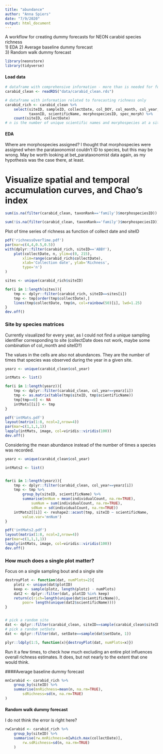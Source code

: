 ```yaml
---
title: "abundance"
author: "Anna Spiers"
date: "7/9/2020"
output: html_document
---
```


A workflow for creating dummy forecasts for NEON carabid species richness  
1) EDA
2) Average baseline dummy forecast  
3) Random walk dummy forecast 

```r
library(neonstore)
library(tidyverse)
```

#### Load data

```r
# dataframe with comprehensive information - more than is needed for forecasting richness
carabid_clean <- readRDS("data/carabid_clean.rds") 

# dataframe with information related to forecasting richness only
carabid_rich <- carabid_clean %>%
    select(siteID, sampleID, collectDate, col_DOY, col_month, col_year, taxonRank,
           taxonID, scientificName, morphospeciesID, spec_morph) %>%
    count(siteID, collectDate) 
# n is the number of unique scientific names and morphospecies at a site on a collectiondate
```

#### EDA

Where are morphospecies assigned? I thought that morphospecies were assigned when the parataxonomist couldn't ID to species, but this may be wrong. May be worth looking at bet_parataxonomist data again, as my hypothesis was the case there, at least.




# Visualize spatial and temporal accumulation curves, and Chao's index



```r

sum(is.na(filter(carabid_clean, taxonRank=='family')$morphospeciesID))

sum(!is.na(filter(carabid_clean, taxonRank=='family')$morphospeciesID))

```



Plot of time series of richness as function of collect date and siteID

```r

pdf('richnessOverTime.pdf')
par(mar=c(4,4,0.5,0.5))
with(dplyr::filter(carabid_rich, siteID=='ABBY'), 
	plot(collectDate, n, ylim=c(0, 215), 
		xlim=range(carabid_rich$collectDate),
		xlab='Collection date', ylab='Richness', 
		type='n')
)

sites <- unique(carabid_rich$siteID)

for(i in 1:length(sites)){
	tmp <- dplyr::filter(carabid_rich, siteID==sites[i])
	tmp <- tmp[order(tmp$collectDate),]
	lines(tmp$collectDate, tmp$n, col=rainbow(50)[i], lwd=1.25)
}
dev.off()

```




### Site by species matrices


Currently visualized for every year, as I could not find a unique sampling identifier corresponding to site (collectDate does not work, maybe some combination of col_month and siteID?)

The values in the cells are also not abundances. They are the number of times that species was observed during the year in a given site. 


```r

yearz <- unique(carabid_clean$col_year)

intMats <- list()

for(i in 1:length(yearz)){
	tmp <- dplyr::filter(carabid_clean, col_year==yearz[i])
	tmp <- as.matrix(table(tmp$siteID, tmp$scientificName))
	tmp[tmp==0] <- NA
	intMats[[i]] <- tmp
}

```




```r

pdf('intMats.pdf')
layout(matrix(1:8, ncol=2,nrow=4))
par(mar=c(1,1,1,1))
lapply(intMats, image, col=viridis::viridis(100))
dev.off()

```


Considering the mean abundance instead of the number of times a species was recorded. 

```r

yearz <- unique(carabid_clean$col_year)

intMats2 <- list()


for(i in 1:length(yearz)){
	tmp <- dplyr::filter(carabid_clean, col_year==yearz[i])
	tmp <- tmp %>%
		group_by(siteID, scientificName) %>%
		summarise(mnNum = mean(individualCount, na.rm=TRUE), 
			sumNum = sum(individualCount, na.rm=TRUE), 
			sdNum = sd(individualCount, na.rm=TRUE))
	intMats2[[i]] <- reshape2::acast(tmp, siteID ~ scientificName, 
		value.var='mnNum')
}


```




```r
pdf('intMats2.pdf')
layout(matrix(1:8, ncol=2,nrow=4))
par(mar=c(1,1,1,1))
lapply(intMats, image, col=viridis::viridis(100))
dev.off()
```






### How much does a single plot matter?

Focus on a single sampling bout and a single site

```r

destroyPlot <- function(dat, numPlots=2){
	plotz <- unique(dat$plotID)
	keep <- sample(plotz, length(plotz) - numPlots)
	dat2 <- dplyr::filter(dat, plotID %in% keep)
	return(c(rich=length(unique(dat$scientificName)), 
		poor= length(unique(dat2$scientificName))))
}


# pick a random site
dat <- dplyr::filter(carabid_clean, siteID==sample(carabid_clean$siteID, 1))
# pick a random setDate
dat <- dplyr::filter(dat, setDate==sample(dat$setDate, 1))

plyr::ldply(1:5, function(x){destroyPlot(dat, numPlots=x)})

```

Run it a few times, to check how much excluding an entire plot influences overall richness estimates. It does, but not nearly to the extent that one would think. 

















####Average baseline dummy forecast  


```r

mnCarabid <- carabid_rich %>%
	group_by(siteID) %>% 
	summarise(mnRichness=mean(n, na.rm=TRUE), 
		sdRichness=sd(n, na.rm=TRUE)
)

```








#### Random walk dummy forecast 

I do not think the error is right here?

```r

rwCarabid <- carabid_rich %>%
	group_by(siteID) %>% 
	summarise(rw.mnRichness=n[which.max(collectDate)], 
		rw.sdRichness=sd(n, na.rm=TRUE)
	)

```















